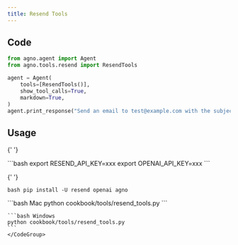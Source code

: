 ```yaml
---
title: Resend Tools
---
```


## Code

```python cookbook/tools/resend_tools.py
from agno.agent import Agent
from agno.tools.resend import ResendTools

agent = Agent(
    tools=[ResendTools()],
    show_tool_calls=True,
    markdown=True,
)
agent.print_response("Send an email to test@example.com with the subject 'Test Email'")
```

## Usage

<Steps>
  <Snippet file="create-venv-step.mdx" />

{' '}

<Step title="Set your API key">
  ```bash export RESEND_API_KEY=xxx export OPENAI_API_KEY=xxx ```
</Step>

{' '}

<Step title="Install libraries">```bash pip install -U resend openai agno ```</Step>

  <Step title="Run Agent">
    <CodeGroup>
    ```bash Mac
    python cookbook/tools/resend_tools.py
    ```

    ```bash Windows
    python cookbook/tools/resend_tools.py
    ```
    </CodeGroup>

  </Step>
</Steps>
